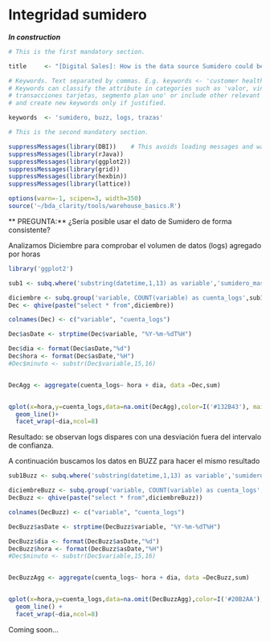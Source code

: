 Integridad sumidero
========================================================

_**In construction**_

```r
# This is the first mandatory section.

title     <- "[Digital Sales]: How is the data source Sumidero could be beneficial to provide insights to the bank?"

# Keywords. Text separated by commas. E.g. keywords <- 'customer health, recibos' 
# Keywords can classify the attribute in categories such as 'valor, vinculación, digitalidad', describe used tables such as 'recibos, 
# transacciones tarjetas, segmento plan uno' or include other relevant info. Search keywords in the portal to find commonly used terms
# and create new keywords only if justified.

keywords  <- 'sumidero, buzz, logs, trazas'  
```


```r
# This is the second mandatory section.

suppressMessages(library(DBI))    # This avoids loading messages and warnings showing up
suppressMessages(library(rJava))
suppressMessages(library(ggplot2))
suppressMessages(library(grid))
suppressMessages(library(hexbin))
suppressMessages(library(lattice))

options(warn=-1, scipen=3, width=350)
source('~/bda_clarity/tools/warehouse_basics.R')

```

** PREGUNTA:** ¿Sería posible usar el dato de Sumidero de forma consistente?

Analizamos Diciembre para comprobar el volumen de datos (logs) agregado por horas

```r

library('ggplot2')

sub1 <- subq.where('substring(datetime,1,13) as variable','sumidero_master.weblogs','substring(datetime,1,13) BETWEEN "2014-12-01" AND "2015-01-01"','sub1')

diciembre <- subq.group('variable, COUNT(variable) as cuenta_logs',sub1,groupby='variable', sqname='diciembre')
Dec <- qhive(paste("select * from",diciembre))

colnames(Dec) <- c("variable", "cuenta_logs")

Dec$asDate <- strptime(Dec$variable, "%Y-%m-%dT%H")

Dec$dia <- format(Dec$asDate,"%d")
Dec$hora <- format(Dec$asDate,"%H")
#Dec$minuto <- substr(Dec$variable,15,16)


DecAgg <- aggregate(cuenta_logs~ hora + dia, data =Dec,sum)


qplot(x=hora,y=cuenta_logs,data=na.omit(DecAgg),color=I('#132B43'), main= 'Sumidero_total_logs') +
  geom_line()+
  facet_wrap(~dia,ncol=8) 

```

Resultado: se observan logs dispares con una desviación fuera del intervalo de confianza.

A continuación buscamos los datos en BUZZ para hacer el mismo resultado

```r

sub1Buzz <- subq.where('substring(datetime,1,13) as variable','sumidero_master.weblogs','substring(datetime,1,13) BETWEEN "2014-12-01" AND "2015-01-01" AND LCASE(appname) LIKE "%buzz%"','sub1Buzz')

diciembreBuzz <- subq.group('variable, COUNT(variable) as cuenta_logs',sub1Buzz,groupby='variable', sqname='diciembreBuzz')
DecBuzz <- qhive(paste("select * from",diciembreBuzz))

colnames(DecBuzz) <- c("variable", "cuenta_logs")

DecBuzz$asDate <- strptime(DecBuzz$variable, "%Y-%m-%dT%H")

DecBuzz$dia <- format(DecBuzz$asDate,"%d")
DecBuzz$hora <- format(DecBuzz$asDate,"%H")
#Dec$minuto <- substr(Dec$variable,15,16)


DecBuzzAgg <- aggregate(cuenta_logs~ hora + dia, data =DecBuzz,sum)


qplot(x=hora,y=cuenta_logs,data=na.omit(DecBuzzAgg),color=I('#20B2AA'), main= 'Sumidero_Buzz_logs') +
  geom_line() +
  facet_wrap(~dia,ncol=8)

```

Coming soon...


